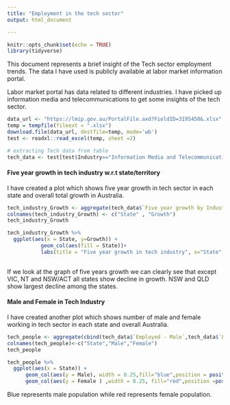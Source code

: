 ---
title: "Employment in the tech sector"
output: html_document 

---

```{r setup, include=FALSE}
knitr::opts_chunk$set(echo = TRUE)
library(tidyverse)
```

This document represents a brief insight of the Tech sector employment trends. The data I have used is publicly available at labor market information portal. 

Labor market portal has data related to different industries. I have picked up information media and telecommunications to get some insights of the tech sector.

```{r }
data_url <- "https://lmip.gov.au/PortalFile.axd?FieldID=3195450&.xlsx"
temp = tempfile(fileext = ".xlsx")
download.file(data_url, destfile=temp, mode='wb')
test <- readxl::read_excel(temp, sheet =2)

# extracting Tech data from table
tech_data <- test[test$Industry=="Information Media and Telecommunications",c(1,2,4,5,6,7,8,9,10 )]
```

#### Five year growth in tech industry w.r.t state/territory 
I have created a plot which shows five year growth in tech sector in each state and overall total growth in Australia.


```{r Five year growth in tech industry w.r.t state/territory }

tech_industry_Growth <- aggregate(tech_data$`Five year growth by Industry` ~ tech_data$`State/Territory`,FUN = sum)
colnames(tech_industry_Growth) <- c("State" , "Growth")
tech_industry_Growth

tech_industry_Growth %>%
  ggplot(aes(x = State, y=Growth)) +
           geom_col(aes(fill = State))+ 
           labs(title = "Five year growth in tech industry", x="State",y="Five year growth")
          

```

If we look at the graph of five years growth we can clearly see that except VIC, NT and NSW/ACT all states show decline in growth. NSW and QLD show largest decline among the states.

#### Male and Female in Tech Industry

I have created another plot which shows number of male and female working in tech sector in each state and overall Australia.


```{r Male and Female in Tech Industry}

tech_people <- aggregate(cbind(tech_data$`Employed - Male`,tech_data$`Employed - Female`) ~ tech_data$`State/Territory`,FUN = sum)
colnames(tech_people)<-c("State","Male","Female")
tech_people

tech_people %>%
  ggplot(aes(x = State)) +
      geom_col(aes(y = Male), width = 0.25,fill="blue",position = position_nudge(x =-0.125))+
      geom_col(aes(y = Female ) ,width = 0.25, fill="red",position =position_nudge(x=0.125))+          labs(title = "Male and Female in Tech Industry",x="States",y="total number")
```

Blue represents male population while red represents female  population.


